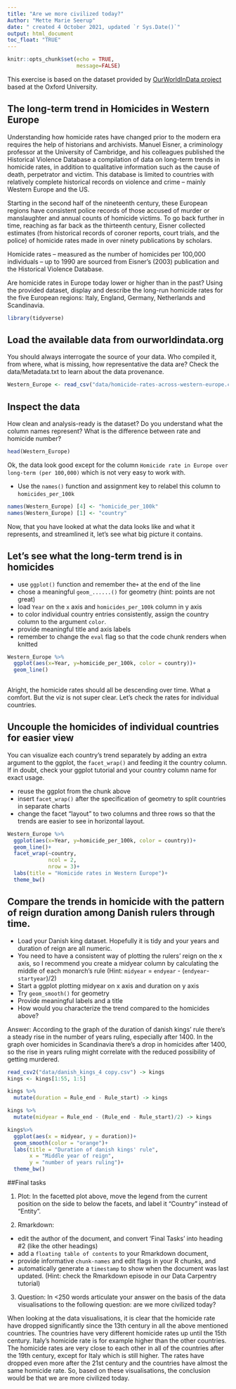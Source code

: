 ```yaml
---
title: "Are we more civilized today?"
Author: "Mette Marie Seerup"
date: " created 4 October 2021, updated `r Sys.Date()`"
output: html_document
toc_float: "TRUE"
---
```


```r
knitr::opts_chunk$set(echo = TRUE,
                      message=FALSE)
```
This exercise is based on the dataset provided by [OurWorldInData project](https://ourworldindata.org/homicides) based at the Oxford University.

## The long-term trend in Homicides in Western Europe

Understanding how homicide rates have changed prior to the modern era requires the help of historians and archivists. Manuel Eisner, a criminology professor at the University of Cambridge, and his colleagues published the Historical Violence Database \href{https://cjrc.osu.edu/research/interdisciplinary/hvd}: a compilation of data on long-term trends in homicide rates, in addition to qualitative information such as the cause of death, perpetrator and victim. This database is limited to countries with relatively complete historical records on violence and crime – mainly Western Europe and the US.

Starting in the second half of the nineteenth century, these European regions have consistent police records of those accused of murder or manslaughter and annual counts of homicide victims. To go back further in time, reaching as far back as the thirteenth century, Eisner collected estimates (from historical records of coroner reports, court trials, and the police) of homicide rates made in over ninety publications by scholars.

Homicide rates – measured as the number of homicides per 100,000 individuals – up to 1990 are sourced from Eisner’s (2003) publication and the Historical Violence Database. 

Are homicide rates in Europe today lower or higher than in the past? Using the provided dataset, display and describe the long-run homicide rates for the five European regions: Italy, England, Germany, Netherlands and Scandinavia.

```r
library(tidyverse)
```

## Load the available data from ourworldindata.org

You should always interrogate the source of your data. Who compiled it, from where, what is missing, how representative the data are? Check the data/Metadata.txt to learn about the data provenance.

```r
Western_Europe <- read_csv("data/homicide-rates-across-western-europe.csv")
```

## Inspect the data

How clean and analysis-ready is the dataset? Do you understand what the column names represent? What is the difference between rate and homicide number?

```r
head(Western_Europe)
```

Ok, the data look good except for the column `Homicide rate in Europe over long-term (per 100,000)` which is not very easy to work with.

- Use the `names()` function and assignment key to relabel this column to `homicides_per_100k` 

```r
names(Western_Europe) [4] <- "homicide_per_100k"
names(Western_Europe) [1] <- "country"

```

Now, that you have looked at what the data looks like and what it represents, and streamlined it, let's see what big picture it contains.

## Let's see what the long-term trend is in homicides

- use `ggplot()` function and remember the`+` at the end of the line
- chose a meaningful `geom_......()`  for geometry (hint: points are not great)
- load `Year` on the `x` axis and `homicides_per_100k` column in y axis
- to color individual country entries consistently, assign the country column to the argument `color`.
- provide meaningful title and axis labels
- remember to change the `eval` flag so that the code chunk renders when knitted 

```r
Western_Europe %>% 
  ggplot(aes(x=Year, y=homicide_per_100k, color = country))+
  geom_line()
  
```
Alright, the homicide rates should all be descending over time. What a comfort. But the viz is not super clear. Let's check the rates for individual countries.

## Uncouple the homicides of individual countries for easier view

You can visualize each country's trend separately by adding an extra argument to the ggplot, the `facet_wrap()` and feeding it the country column. If in doubt, check your ggplot tutorial and your country column name for exact usage.

- reuse the ggplot from the chunk above
- insert `facet_wrap()` after the specification of geometry to split countries in separate charts
- change the facet "layout" to two columns and three rows so that the trends are easier to see in horizontal layout. 


```r
Western_Europe %>% 
  ggplot(aes(x=Year, y=homicide_per_100k, color = country))+
  geom_line()+
  facet_wrap(~country,
             ncol = 2, 
             nrow = 3)+
  labs(title = "Homicide rates in Western Europe")+
  theme_bw()
```

## Compare the trends in homicide with the pattern of reign duration among Danish rulers through time.

- Load your Danish king dataset. Hopefully it is tidy and your years and duration of reign are all numeric.
- You need to have a consistent way of plotting the rulers' reign on the x axis, so I recommend you create a midyear column by calculating the middle of each monarch's rule (Hint: `midyear` = `endyear` - (`endyear`-`startyear`)/2)
- Start a ggplot plotting midyear on x axis and duration on y axis
- Try `geom_smooth()` for geometry 
- Provide meaningful labels and a title
- How would you characterize the trend compared to the homicides above?

Answer: According to the graph of the duration of danish kings' rule there's a steady rise in the number of years ruling, especially after 1400. In the graph over homicides in Scandinavia there's a drop in homicides after 1400, so the rise in years ruling might correlate with the reduced possibility of getting murdered. 

```r
read_csv2("data/danish_kings_4 copy.csv") -> kings
kings <- kings[1:55, 1:5]

kings %>% 
  mutate(duration = Rule_end - Rule_start) -> kings

kings %>% 
  mutate(midyear = Rule_end - (Rule_end - Rule_start)/2) -> kings

kings%>%
  ggplot(aes(x = midyear, y = duration))+
  geom_smooth(color = "orange")+
  labs(title = "Duration of danish kings' rule", 
       x = "Middle year of reign", 
       y = "number of years ruling")+
  theme_bw()
```


##Final tasks

1) Plot: In the facetted plot above, move the legend from the current position on the side to below the facets, and label it "Country" instead of "Entity".

2) Rmarkdown: 

  - edit the author of the document, and convert 'Final Tasks' into heading #2 (like the other headings) 
  - add a `floating table of contents` to your Rmarkdown document, 
  - provide informative `chunk-names` and edit flags in your R chunks, and
  - automatically generate a `timestamp` to show when the document was last updated. (Hint: check the Rmarkdown episode in our Data Carpentry tutorial)

3) Question: In <250 words articulate your answer on the basis of the data visualisations to the following question: are we more civilized today?

When looking at the data visualisations, it is clear that the homicide rate have dropped significantly since the 13th century in all the above mentioned countries. The countries have very different homicide rates up until the 15th century. Italy's homicide rate is for example higher than the other countries. The homicide rates are very close to each other in all of the countries after the 19th century, except for Italy which is still higher. The rates have dropped even more after the 21st century and the countries have almost the same homicide rate. So, based on these visualisations, the conclusion would be that we are more civilized today. 

